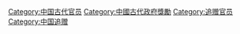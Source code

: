 [[Category:中国古代官员|Category:中国古代官员]]
[[Category:中國古代政府獎勵|Category:中國古代政府獎勵]]
[[Category:追赠官员|Category:追赠官员]]
[[Category:中国追赠|Category:中国追赠]]